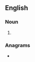 ==English==

===Noun===
{{head|en|noun form}}

# {{plural of|en|gander}}

===Anagrams===
* {{anagrams|en|a=adegnrs|dangers|gardens|nadgers}}